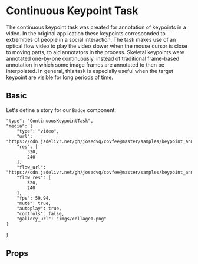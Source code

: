 
# Continuous Keypoint Task

<Meta title="Tasks / Continuous Keypoint" component={ContinuousKeypointTask} />


The continuous keypoint task was created for annotation of keypoints in a video. In the original application these keypoints corresponded to extremities of people in a social interaction. The task makes use of an optical flow video to play the video slower when the mouse cursor is close to moving parts, to aid annotators in the process. Skeletal keypoints were annotated one-by-one continuously, instead of traditional frame-based annotation in which some image frames are annotated to then be interpolated. In general, this task is especially useful when the target keypoint are visible for long periods of time.

## Basic

Let's define a story for our `Badge` component:

    "type": "ContinuousKeypointTask",
    "media": {
        "type": "video",
        "url": "https://cdn.jsdelivr.net/gh/josedvq/covfee@master/samples/keypoint_annotation/media/sample_mp4_10s.mp4",
        "res": [
            320,
            240
        ],
        "flow_url": "https://cdn.jsdelivr.net/gh/josedvq/covfee@master/samples/keypoint_annotation/media/sample_mp4_flow_10s.mp4",
        "flow_res": [
            320,
            240
        ],
        "fps": 59.94,
        "mute": true,
        "autoplay": true,
        "controls": false,
        "gallery_url": "imgs/collage1.png"
    }
}

<TaskVisualizer task={taskSpec}/>

## Props
<ArgsTable of={ContinuousKeypointTask}/>